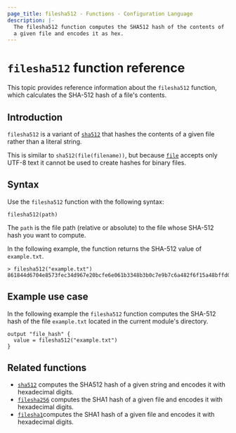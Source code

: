 ```yaml
---
page_title: filesha512 - Functions - Configuration Language
description: |-
  The filesha512 function computes the SHA512 hash of the contents of
  a given file and encodes it as hex.
---
```


# `filesha512` function reference
This topic provides reference information about the `filesha512` function, which calculates the SHA-512 hash of a file's contents. 

## Introduction

`filesha512` is a variant of [`sha512`](/terraform/language/functions/sha512)
that hashes the contents of a given file rather than a literal string.

This is similar to `sha512(file(filename))`, but
because [`file`](/terraform/language/functions/file) accepts only UTF-8 text it cannot be used to
create hashes for binary files.

## Syntax

Use the `filesha512` function with the following syntax:

```hcl
filesha512(path)
```

The `path` is the file path (relative or absolute) to the file whose SHA-512 hash you want to compute.

In the following example, the function returns the SHA-512 value of `example.txt`.

```hcl
> filesha512("example.txt")
861844d6704e8573fec34d967e20bcfe6e061b3348b3b0c7e9b7c6a482f6f15a48bffd0fb928fd8c9f9196f7a8596d5e32b45d5a25488a8499396a67442c1d76
```

## Example use case

In the following example the `filesha512` function computes the SHA-512 hash of the file `example.txt` located in the current module's directory.

```hcl
output "file_hash" {
  value = filesha512("example.txt")
}
```

## Related functions

- [`sha512`](/terraform/language/functions/sha512) computes the SHA512 hash of a given string and encodes it with hexadecimal digits.
- [`filesha256`](/terraform/language/functions/filesha256) computes the SHA1 hash of a given file and encodes it with hexadecimal digits.
- [`filesha1`](/terraform/language/functions/filesha1)computes the SHA1 hash of a given file and encodes it with hexadecimal digits.
